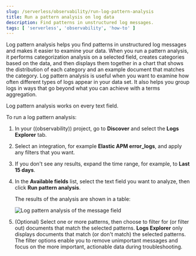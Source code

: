 ```yaml
---
slug: /serverless/observability/run-log-pattern-analysis
title: Run a pattern analysis on log data
description: Find patterns in unstructured log messages.
tags: [ 'serverless', 'observability', 'how-to' ]
---
```


<p><DocBadge template="technical preview" /></p>

<DocCallOut template="technical_preview" />

Log pattern analysis helps you find patterns in unstructured log messages and makes it easier to examine your data.
When you run a pattern analysis, it performs categorization analysis on a selected field,
creates categories based on the data, and then displays them together in a chart that shows the distribution of each category and an example document that matches the category.
Log pattern analysis is useful when you want to examine how often different types of logs appear in your data set.
It also helps you group logs in ways that go beyond what you can achieve with a terms aggregation.

Log pattern analysis works on every text field.

To run a log pattern analysis:

1. In your ((observability)) project, go to **Discover** and select the **Logs Explorer** tab.

1. Select an integration, for example **Elastic APM error_logs**, and apply any filters that you want.

1. If you don't see any results, expand the time range, for example, to **Last 15 days**.

1. In the **Available fields** list, select the text field you want to analyze, then click **Run pattern analysis**.

    <DocImage size="l" url="../images/run-log-pattern-analysis.png" alt="Run log pattern analysis" />

    The results of the analysis are shown in a table:

    ![Log pattern analysis of the message field ](../images/log-pattern-analysis.png)

1. (Optional) Select one or more patterns, then choose to filter for (or filter out) documents that match the selected patterns.
**Logs Explorer** only displays documents that match (or don't match) the selected patterns.
The filter options enable you to remove unimportant messages and focus on the more important, actionable data during troubleshooting.
